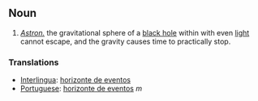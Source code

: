 == Noun ==
# ''[[Astronomy|Astron.]]'' the gravitational sphere of a [[black hole]] within with even [[light]] cannot escape, and the gravity causes time to practically stop.
=== Translations ===
*[[Interlingua]]: [[horizonte de eventos]]
*[[Portuguese]]: [[horizonte de eventos]] ''m''